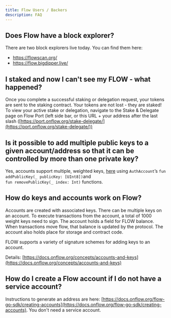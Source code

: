 ```yaml
---
title: Flow Users / Backers
description: FAQ
---
```


## Does Flow have a block explorer?

There are two block explorers live today. You can find them here:

- https://flowscan.org/
- https://flow.bigdipper.live/

## I staked and now I can't see my FLOW - what happened?

Once you complete a successful staking or delegation request, your tokens are sent to the staking contract. Your tokens are not lost - they are staked! To view your active stake or delegation, navigate to the Stake & Delegate page on Flow Port (left side bar, or this URL + your address after the last slash ([https://port.onflow.org/stake-delegate/](https://port.onflow.org/stake-delegate/))

## Is it possible to add multiple public keys to a given account/address so that it can be controlled by more than one private key?

Yes, accounts support multiple, weighted keys, [here](https://docs.onflow.org/cadence/language/accounts)
using `AuthAccount`’s `fun addPublicKey(_ publicKey: [UInt8])`and <br/>`fun removePublicKey(_ index: Int)` functions.

## How do keys and accounts work on Flow?

Accounts are created with associated keys. There can be multiple keys on an account. To execute transactions from the account, a total of 1000 weight keys need to sign. The account holds a field for FLOW balance. When transactions move flow, that balance is updated by the protocol. The account also holds place for storage and contract code.

FLOW supports a variety of signature schemes for adding keys to an account.

Details: [https://docs.onflow.org/concepts/accounts-and-keys](https://docs.onflow.org/concepts/accounts-and-keys)

## How do I create a Flow account if I do not have a service account?

Instructions to generate an address are here: [https://docs.onflow.org/flow-go-sdk/creating-accounts](https://docs.onflow.org/flow-go-sdk/creating-accounts). You don't need a service account.
